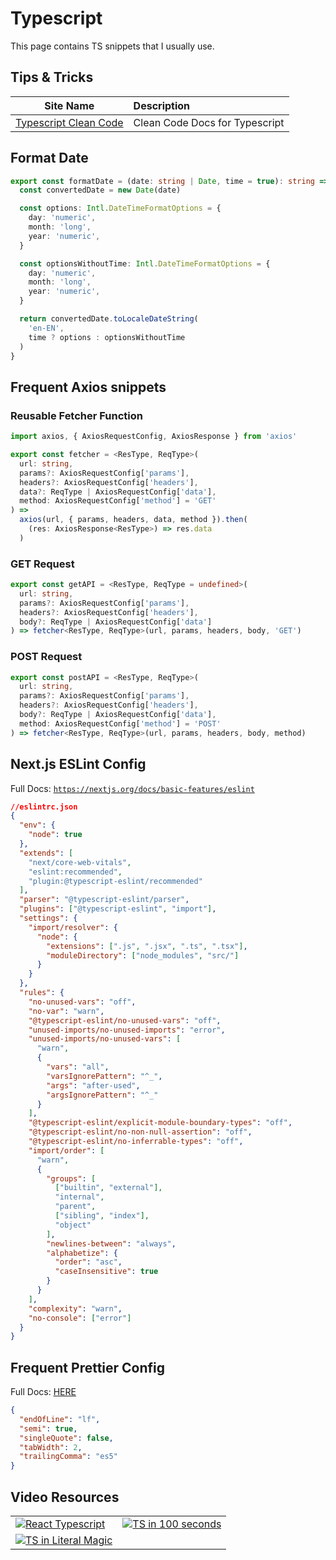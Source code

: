 
# Typescript

<Callout>This page contains TS snippets that I usually use.</Callout>

## Tips & Tricks

| Site Name                                                                  | Description                    |
| -------------------------------------------------------------------------- | :----------------------------- |
| [Typescript Clean Code](https://github.com/labs42io/clean-code-typescript) | Clean Code Docs for Typescript |

## Format Date

```ts
export const formatDate = (date: string | Date, time = true): string => {
  const convertedDate = new Date(date)

  const options: Intl.DateTimeFormatOptions = {
    day: 'numeric',
    month: 'long',
    year: 'numeric',
  }

  const optionsWithoutTime: Intl.DateTimeFormatOptions = {
    day: 'numeric',
    month: 'long',
    year: 'numeric',
  }

  return convertedDate.toLocaleDateString(
    'en-EN',
    time ? options : optionsWithoutTime
  )
}
```

## Frequent Axios snippets

### Reusable Fetcher Function

```ts
import axios, { AxiosRequestConfig, AxiosResponse } from 'axios'

export const fetcher = <ResType, ReqType>(
  url: string,
  params?: AxiosRequestConfig['params'],
  headers?: AxiosRequestConfig['headers'],
  data?: ReqType | AxiosRequestConfig['data'],
  method: AxiosRequestConfig['method'] = 'GET'
) =>
  axios(url, { params, headers, data, method }).then(
    (res: AxiosResponse<ResType>) => res.data
  )
```

### GET Request

```ts
export const getAPI = <ResType, ReqType = undefined>(
  url: string,
  params?: AxiosRequestConfig['params'],
  headers?: AxiosRequestConfig['headers'],
  body?: ReqType | AxiosRequestConfig['data']
) => fetcher<ResType, ReqType>(url, params, headers, body, 'GET')
```

### POST Request

```ts
export const postAPI = <ResType, ReqType>(
  url: string,
  params?: AxiosRequestConfig['params'],
  headers?: AxiosRequestConfig['headers'],
  body?: ReqType | AxiosRequestConfig['data'],
  method: AxiosRequestConfig['method'] = 'POST'
) => fetcher<ResType, ReqType>(url, params, headers, body, method)
```

## Next.js ESLint Config

Full Docs: [`https://nextjs.org/docs/basic-features/eslint`](https://nextjs.org/docs/basic-features/eslint)

```json
//eslintrc.json
{
  "env": {
    "node": true
  },
  "extends": [
    "next/core-web-vitals",
    "eslint:recommended",
    "plugin:@typescript-eslint/recommended"
  ],
  "parser": "@typescript-eslint/parser",
  "plugins": ["@typescript-eslint", "import"],
  "settings": {
    "import/resolver": {
      "node": {
        "extensions": [".js", ".jsx", ".ts", ".tsx"],
        "moduleDirectory": ["node_modules", "src/"]
      }
    }
  },
  "rules": {
    "no-unused-vars": "off",
    "no-var": "warn",
    "@typescript-eslint/no-unused-vars": "off",
    "unused-imports/no-unused-imports": "error",
    "unused-imports/no-unused-vars": [
      "warn",
      {
        "vars": "all",
        "varsIgnorePattern": "^_",
        "args": "after-used",
        "argsIgnorePattern": "^_"
      }
    ],
    "@typescript-eslint/explicit-module-boundary-types": "off",
    "@typescript-eslint/no-non-null-assertion": "off",
    "@typescript-eslint/no-inferrable-types": "off",
    "import/order": [
      "warn",
      {
        "groups": [
          ["builtin", "external"],
          "internal",
          "parent",
          ["sibling", "index"],
          "object"
        ],
        "newlines-between": "always",
        "alphabetize": {
          "order": "asc",
          "caseInsensitive": true
        }
      }
    ],
    "complexity": "warn",
    "no-console": ["error"]
  }
}
```

## Frequent Prettier Config

Full Docs: [HERE](https://www.npmjs.com/package/prettier)

```json
{
  "endOfLine": "lf",
  "semi": true,
  "singleQuote": false,
  "tabWidth": 2,
  "trailingComma": "es5"
}
```

## Video Resources

|                                                                                                                         |                                                                                                                       |
| ----------------------------------------------------------------------------------------------------------------------- | :-------------------------------------------------------------------------------------------------------------------: |
| [![React Typescript](http://i3.ytimg.com/vi/ydkQlJhodio/hqdefault.jpg)](https://www.youtube.com/watch?v=ydkQlJhodio)    | [![TS in 100 seconds](http://i3.ytimg.com/vi/zQnBQ4tB3ZA/hqdefault.jpg)](https://www.youtube.com/watch?v=zQnBQ4tB3ZA) |
| [![TS in Literal Magic](http://i3.ytimg.com/vi/5JqzCjg4YRU/hqdefault.jpg)](https://www.youtube.com/watch?v=5JqzCjg4YRU) |                                                                                                                       |
